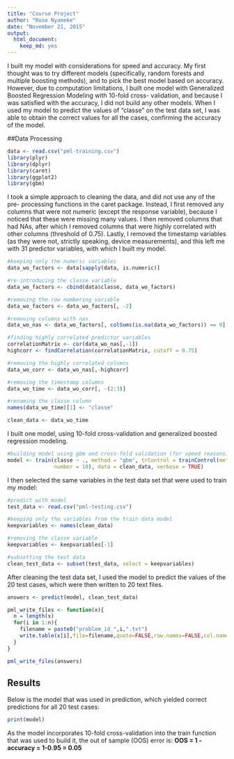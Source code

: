```yaml
---
title: "Course Project"
author: "Rose Nyameke"
date: "November 21, 2015"
output: 
  html_document: 
    keep_md: yes
---
```

I built my model with considerations for speed and accuracy. My first thought was
to try different models (specifically, random forests and multiple boosting methods),
and to pick the best model based on accuracy. However, due to computation limitations,
I built one model with Generalized Boosted Regression Modeling with 10-fold cross-
validation, and because I was satisfied with the accuracy, I did not build any other
models. When I used my model to predict the values of "classe" on the test data
set, I was able to obtain the correct values for all the cases, confirming the
accuracy of the model.

##Data Processing
````r
data <- read.csv("pml-training.csv")
library(plyr)
library(dplyr)
library(caret)
library(ggplot2)
library(gbm)
````

I took a simple approach to cleaning the data, and did not use any of the pre-
processing functions in the caret package. Instead, I first removed any columns
that were not numeric (except the response variable), because I noticed that these
were missing many values. I then removed columns that had NAs, after which I 
removed columns that were highly correlated with other columns (threshold of 0.75).
Lastly, I removed the timestamp variables (as they were not, strictly speaking, device
measurements), and this left me with 31 predictor variables, with which I built my model.

````r
#keeping only the numeric variables
data_wo_factors <- data[sapply(data, is.numeric)]

#re-introducing the classe variable
data_wo_factors <- cbind(data$classe, data_wo_factors)

#removing the row numbering variable
data_wo_factors <- data_wo_factors[, -2]

#removing columns with nas
data_wo_nas <- data_wo_factors[, colSums(is.na(data_wo_factors)) == 0]

#finding highly correlated predictor variables
correlationMatrix <- cor(data_wo_nas[,-1])
highcorr <- findCorrelation(correlationMatrix, cutoff = 0.75)

#removing the highly correlated columns
data_wo_corr <- data_wo_nas[,-highcorr]

#removing the timestamp columns
data_wo_time <- data_wo_corr[, -(2:3)]

#renaming the classe column
names(data_wo_time)[1] <- "classe"

clean_data <- data_wo_time

````

I built one model, using 10-fold cross-validation and generalized boosted regression
modeling.
````r
#building model using gbm and cross-fold validation (for speed reasons)
model <- train(classe ~ ., method = "gbm", trControl = trainControl(method = "cv",
               number = 10), data = clean_data, verbose = TRUE)
````

I then selected the same variables in the test data set that were used to train my
model:
````r

#predict with model
test_data <- read.csv("pml-testing.csv")

#keeping only the variables from the train data model
keepvariables <- names(clean_data)

#removing the classe variable
keepvariables <- keepvariables[-1]

#subsetting the test data
clean_test_data <- subset(test_data, select = keepvariables)

````

After cleaning the test data set, I used the model to predict the values of the
20 test cases, which were then written to 20 text files.
````r
answers <- predict(model, clean_test_data)

pml_write_files <- function(x){
  n = length(x)
  for(i in 1:n){
    filename = paste0("problem_id_",i,".txt")
    write.table(x[i],file=filename,quote=FALSE,row.names=FALSE,col.names=FALSE)
  }
}

pml_write_files(answers)
````

## Results
Below is the model that was used in prediction, which yielded correct predictions
for all 20 test cases:
````r
print(model)
````
As the model incorporates 10-fold cross-validation into the train function that
was used to build it, the out of sample (OOS) error is:
**OOS = 1 - accuracy = 1-0.95 = 0.05**